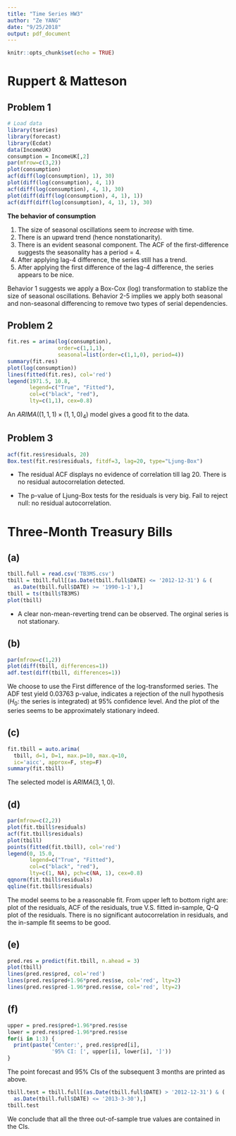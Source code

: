```yaml
---
title: "Time Series HW3"
author: "Ze YANG"
date: "9/25/2018"
output: pdf_document
---
```


```r
knitr::opts_chunk$set(echo = TRUE)
```

# Ruppert & Matteson
## Problem 1


```r
# Load data
library(tseries)
library(forecast)
library(Ecdat)
data(IncomeUK)
consumption = IncomeUK[,2]
par(mfrow=c(3,2))
plot(consumption)
acf(diff(log(consumption), 1), 30)
plot(diff(log(consumption), 4, 1))
acf(diff(log(consumption), 4, 1), 30)
plot(diff(diff(log(consumption), 4, 1), 1))
acf(diff(diff(log(consumption), 4, 1), 1), 30)
```

**The behavior of consumption**

1. The size of seasonal oscillations seem to *increase* with time.
2. There is an upward trend (hence nonstationarity).
3. There is an evident seasonal component. The ACF of the first-difference suggests the seasonality has a period = 4.
4. After applying lag-4 difference, the series still has a trend.
5. After applying the first difference of the lag-4 difference, the series appears to be nice.

Behavior 1 suggests we apply a Box-Cox (log) transformation to stablize the size of seasonal oscillations. Behavior 2-5 implies we apply both seasonal and non-seasonal differencing to remove two types of serial dependencies.

## Problem 2
```r
fit.res = arima(log(consumption), 
                order=c(1,1,1), 
                seasonal=list(order=c(1,1,0), period=4))
summary(fit.res)
plot(log(consumption))
lines(fitted(fit.res), col='red')
legend(1971.5, 10.8, 
       legend=c("True", "Fitted"), 
       col=c("black", "red"),
       lty=c(1,1), cex=0.8)
```

An $ARIMA((1,1,1) \times (1,1,0)_4)$ model gives a good fit to the data.

## Problem 3
```r
acf(fit.res$residuals, 20)
Box.test(fit.res$residuals, fitdf=3, lag=20, type="Ljung-Box")
```

- The residual ACF displays no evidence of correlation till lag 20. There is no residual autocorrelation detected.

- The p-value of Ljung-Box tests for the residuals is very big. Fail to reject null: no residual autocorrelation.

# Three-Month Treasury Bills
## (a)
```r
tbill.full = read.csv('TB3MS.csv')
tbill = tbill.full[(as.Date(tbill.full$DATE) <= '2012-12-31') & (
  as.Date(tbill.full$DATE) >= '1990-1-1'),]
tbill = ts(tbill$TB3MS)
plot(tbill)
```

- A clear non-mean-reverting trend can be observed. The orginal series is not stationary.

## (b)
```r
par(mfrow=c(1,2))
plot(diff(tbill, differences=1))
adf.test(diff(tbill, differences=1))
```

We choose to use the First difference of the log-transformed series. The ADF test yield 0.03763 p-value, indicates a rejection of the null hypothesis ($H_0$: the series is integrated) at 95% confidence level. And the plot of the series seems to be approximately stationary indeed.

## (c)
```r
fit.tbill = auto.arima(
  tbill, d=1, D=1, max.p=10, max.q=10, 
  ic='aicc', approx=F, step=F)
summary(fit.tbill)
```

The selected model is $ARIMA(3,1,0)$.

## (d)
```r
par(mfrow=c(2,2))
plot(fit.tbill$residuals)
acf(fit.tbill$residuals)
plot(tbill)
points(fitted(fit.tbill), col='red')
legend(0, 15.0, 
       legend=c("True", "Fitted"), 
       col=c("black", "red"),
       lty=c(1, NA), pch=c(NA, 1), cex=0.8)
qqnorm(fit.tbill$residuals)
qqline(fit.tbill$residuals)
```

The model seems to be a reasonable fit. From upper left to bottom right are: plot of the residuals, ACF of the residuals, true V.S. fitted in-sample, Q-Q plot of the residuals. There is no significant autocorrelation in residuals, and the in-sample fit seems to be good.


## (e)
```r
pred.res = predict(fit.tbill, n.ahead = 3)
plot(tbill)
lines(pred.res$pred, col='red')
lines(pred.res$pred+1.96*pred.res$se, col='red', lty=2)
lines(pred.res$pred-1.96*pred.res$se, col='red', lty=2)
```

## (f)
```r
upper = pred.res$pred+1.96*pred.res$se
lower = pred.res$pred-1.96*pred.res$se
for(i in 1:3) {
  print(paste('Center:', pred.res$pred[i], 
              '95% CI: [', upper[i], lower[i], ']'))
}
```
The point forecast and 95% CIs of the subsequent 3 months are printed as above.

```r
tbill.test = tbill.full[(as.Date(tbill.full$DATE) > '2012-12-31') & (
  as.Date(tbill.full$DATE) <= '2013-3-30'),]
tbill.test
```

We conclude that all the three out-of-sample true values are contained in the CIs.